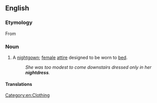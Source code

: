 ==English==

===Etymology===
From {{compound|night|dress|lang=en}}

===Noun===
{{en-noun|es}}

# A [[nightgown]]; [[female]] [[attire]] designed to be worn to [[bed]].
#: ''She was too modest to come downstairs dressed only in her '''nightdress'''.''

====Translations====
{{trans-see|sleeping garment worn by women|nightgown}}

[[Category:en:Clothing]]